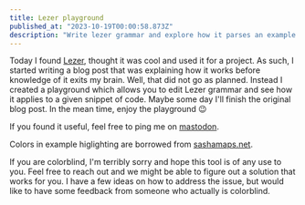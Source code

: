 ```yaml
---
title: Lezer playground
published_at: "2023-10-19T00:00:58.873Z"
description: "Write lezer grammar and explore how it parses an example document. Both the grammar and example document are editable and syntax highliged dynamically in real time."
---
```



Today I found [Lezer](https://lezer.codemirror.net/), thought it was cool and
used it for a project. As such, I started writing a blog post that was explaining
how it works before knowledge of it exits my brain. Well, that did not go as planned.
Instead I created a playground which allows you to edit Lezer grammar and see
how it applies to a given snippet of code. Maybe some day I'll finish the original
blog post. In the mean time, enjoy the playground 😉

If you found it useful, feel free to ping me on <a rel="me" href="https://hachyderm.io/@isbl">mastodon</a>.

<Outlet />

Colors in example higlighting are borrowed from [sashamaps.net](https://sashamaps.net/docs/resources/20-colors/).

If you are colorblind, I'm terribly sorry and hope this tool is of any use to you.
Feel free to reach out and we might be able to figure out a solution that works
for you. I have a few ideas on how to address the issue, but would like to have
some feedback from someone who actually is colorblind.
